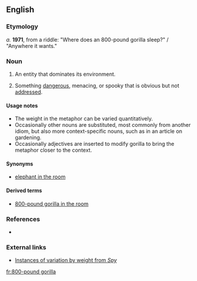 ==English==

===Etymology===
''a.'' '''1971''', from a riddle: "Where does an 800-pound gorilla sleep?" / "Anywhere it wants."

===Noun===
{{en-noun|head=[[800]]-[[pound]] [[gorilla]]}}

# {{context|idiomatic}} An entity that dominates its environment.
# {{context|idiomatic}} Something [[dangerous]], menacing, or spooky that is obvious but not [[address]]ed.

====Usage notes====
* The weight in the metaphor can be varied quantitatively.
* Occasionally other nouns are substituted, most commonly {{term|elephant|lang=en}} from another idiom, but also more context-specific nouns, such as {{term|rutabaga|lang=en}} in an article on gardening.
* Occasionally adjectives are inserted to modify gorilla to bring the metaphor closer to the context.

====Synonyms====
* [[elephant in the room]]

====Derived terms====
* [[800-pound gorilla in the room]]

===References===
* {{R:OneLook}}

===External links===
* [http://books.google.com/books?id=yEW9j8omBvUC&pg=PA34&dq=%22pound+gorilla%22&hl=en&ei=CfUeTrK6JuHi0QHywpjUAw&sa=X&oi=book_result&ct=result&resnum=4&ved=0CDgQ6AEwAw#v=onepage&q=%22pound%20gorilla%22&f=false Instances of variation by weight from ''Spy'']

[[fr:800-pound gorilla]]